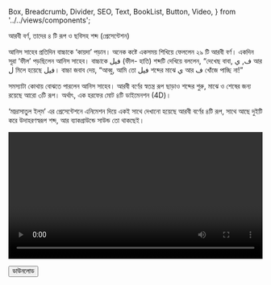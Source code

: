   Box,
  Breadcrumb,
  Divider,
  SEO,
  Text,
  BookList,
  Button,
  Video,
} from '../../views/components';

<SEO pageTitle="আরবী বর্ণ, তাদের ৪ টি রূপ ও ছবিসহ শব্দ (প্রেসেন্টেশন) " />
<Box maxWidth={960} margin="0 auto" padding={{ xs: 3, sm: 4 }}>

<Text variant="h2" textAlign="center">
  আরবী বর্ণ, তাদের ৪ টি রূপ ও ছবিসহ শব্দ (প্রেসেন্টেশন)
</Text>
<Divider />
<Breadcrumb
  links={[
    { url: '/', name: 'নীড়পাতা' },
    { url: '/study-materials/', name: 'শিক্ষাপোকরণ' },
  ]}
/>
<Divider />

আনিস সাহেব প্রতিদিন বাচ্চাকে ‘কায়দা’ পড়ান। অনেক কষ্টে একসময় শিখিয়ে ফেললেন ২৯ টি আরবী বর্ণ। একদিন সূরা ‘ফীল’ পড়ছিলেন আনিস সাহেব। বাচ্চাকে فيل (ফীল- হাতি) শব্দটি দেখিয়ে বললেন, “দেখেছ বাবা, ف, ي আর ل মিলে হয়েছে فيل।
বাচ্চা জবাব দেয়, “আব্বু, আমি তো فيل শব্দের মাঝে ي আর ف খোঁজে পাচ্ছি না!”

সমস্যাটা কোথায় বোঝতে পারলেন আনিস সাহেব। আরবী বর্ণের স্বতন্ত্র রূপ ছাড়াও শব্দের শুরু, মাঝে ও শেষের জন্য রয়েছে আরো ৩টি রূপ। অর্থাৎ, এক হরফের মোট ৪টি ডাইমেনশন (4D)।

‘মাদ্রাসাতুল ইল্‌ম’ এর প্রেসেন্টেশনে এনিমেশন দিয়ে একই সাথে দেখানো হয়েছে আরবী বর্ণের ৪টি রূপ, সাথে আছে দুইটি করে উদাহরণস্বরূপ শব্দ, আর ব্যাকগ্রাউন্ডে সাউন্ড তো থাকছেই।

<Video
  videoSrcURL="https://www.youtube.com/embed/4GoAow6_4Ec"
  videoTitle="আরবী বর্ণ, তাদের ৪ টি রূপ ও ছবিসহ শব্দ (উচ্চারণ সহ)"
  frameWidth="720px"
  frameHeight="504px"
  width="100%"
  mb={4}
/>

<Box textAlign="center">
  <a
    href="https://docs.google.com/presentation/d/1lXoT2QfPJVuAtsQznsOM04FvvDzyw0yy/edit?usp=sharing&ouid=106179897632712562234&rtpof=true&sd=true"
    target="_blank"
    rel="noreferrer noopener"
  >
    <Button variant="primary">ডাউনলোড</Button>
  </a>
</Box>

</Box>
